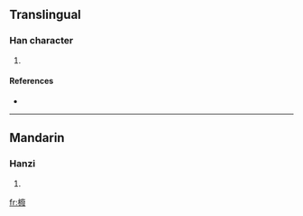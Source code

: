 ==Translingual==

===Han character===
{{Han char|rn=75|rad=木|as=15|sn=19|four=4094<sub>7</sub>|canj=木戈弓水 (DINE), X木戈弓水 (XDINE)}}

# {{defn|Han|sort=木15}}

====References====
* {{Han ref|kx=0561.010|dkj=15824|dj=0949.280|hdz=21315.060|uh=6AE0|ud=27360|bh=F24D|bd=62029}}

----

==Mandarin==

===Hanzi===
{{cmn-hanzi|pin=[[fèi]] ([[fei4]]), [[zhù]] ([[zhu4]])|wg=fei<sup>4</sup>, chu<sup>4</sup>}}

# {{defn|Mandarin|sort=木15}}

[[fr:櫠]]